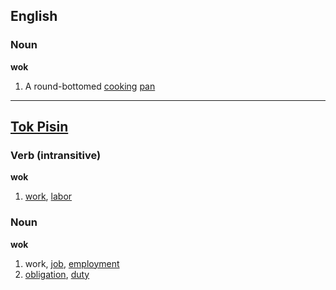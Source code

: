 ==English==
===Noun===

'''wok'''

#A round-bottomed [[cook]]ing [[pan]]

----
==[[Tok Pisin]]==
===Verb (intransitive)===

'''wok'''

#[[work]], [[labor]]

===Noun===

'''wok'''

#work, [[job]], [[employment]]
#[[obligation]], [[duty]]
